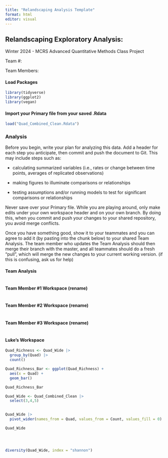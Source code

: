 ```yaml
---
title: "Relandscaping Analysis Template"
format: html
editor: visual
---
```


## Relandscaping Exploratory Analysis:

Winter 2024 - MCRS Advanced Quantitative Methods Class Project

Team #:

Team Members:

#### Load Packages

```r
library(tidyverse)
library(ggplot2)
library(vegan)
```

#### Import your Primary file from your saved .Rdata

```r
load("Quad_Combined_Clean.Rdata")
```

### Analysis

Before you begin, write your plan for analyzing this data. Add a header for each step you anticipate, then commit and push the document to Git. This may include steps such as:

-   calculating summarized variables (i.e., rates or change between time points, averages of replicated observations)

-   making figures to illuminate comparisons or relationships

-   testing assumptions and/or running models to test for significant comparisons or relationships

Never save over your Primary file. While you are playing around, only make edits under your own workspace header and on your own branch. By doing this, when you commit and push your changes to your shared repository, you avoid merge conflicts.

Once you have something good, show it to your teammates and you can agree to add it (by pasting into the chunk below) to your shared Team Analysis. The team member who updates the Team Analysis should then merge their branch with the master, and all teammates should do a fresh "pull", which will merge the new changes to your current working version. (if this is confusing, ask us for help)

#### Team Analysis

```r

```

#### Team Member #1 Workspace (rename)

```r

```

#### Team Member #2 Workspace (rename)

```r

```

#### Team Member #3 Workspace (rename)

```r

```

#### Luke's Workspace

```r
Quad_Richness <- Quad_Wide |> 
  group_by(Quad) |> 
  count()

Quad_Richness_Bar <- ggplot(Quad_Richness) +  
  aes(x = Quad) + 
  geom_bar() 

Quad_Richness_Bar
```

```r
Quad_Wide <- Quad_Combined_Clean |> 
  select(3,4,5)
  

Quad_Wide |>
  pivot_wider(names_from = Quad, values_from = Count, values_fill = 0)

Quad_Wide




diversity(Quad_Wide, index = "shannon")
```
